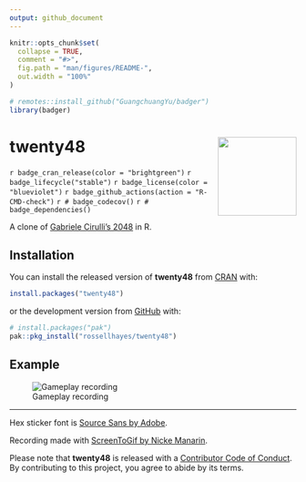 ```yaml
---
output: github_document
---
```


<!-- README.md is generated from README.Rmd. Please edit that file -->

```r
knitr::opts_chunk$set(
  collapse = TRUE,
  comment = "#>",
  fig.path = "man/figures/README-",
  out.width = "100%"
)

# remotes::install_github("GuangchuangYu/badger")
library(badger)
```

# twenty48 <img src="man/figures/logo.png?raw=TRUE" align="right" height="138" />

<!-- badges: start -->
`r badge_cran_release(color = "brightgreen")`
`r badge_lifecycle("stable")`
`r badge_license(color = "blueviolet")`
`r badge_github_actions(action = "R-CMD-check")`
`r # badge_codecov()`
`r # badge_dependencies()`
<!-- badges: end -->

A clone of [Gabriele Cirulli's 2048](https://github.com/gabrielecirulli/2048) in R.

## Installation

You can install the released version of **twenty48** from [CRAN](https://cran.r-project.org/package=twenty48) with:

``` r
install.packages("twenty48")
```

or the development version from [GitHub](https://github.com/rossellhayes/twenty48) with:

``` r
# install.packages("pak")
pak::pkg_install("rossellhayes/twenty48")
```

## Example

![Gameplay recording](man/figures/recording.gif)

---

Hex sticker font is [Source Sans by Adobe](https://github.com/adobe-fonts/source-sans).

Recording made with [ScreenToGif by Nicke Manarin](https://github.com/NickeManarin/ScreenToGif/).

Please note that **twenty48** is released with a [Contributor Code of Conduct](https://contributor-covenant.org/version/2/0/CODE_OF_CONDUCT.html). By contributing to this project, you agree to abide by its terms.
